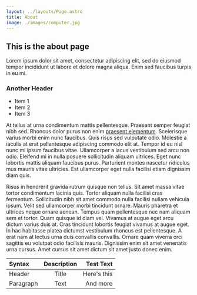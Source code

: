 ```yaml
---
layout: ../layouts/Page.astro
title: About
image: ./images/computer.jpg
---
```


## This is the about page

Lorem ipsum dolor sit amet, consectetur adipiscing elit, sed do eiusmod tempor incididunt ut labore et dolore magna aliqua. Enim sed faucibus turpis in eu mi. 

### Another Header
- Item 1
- Item 2
- Item 3
  
At tellus at urna condimentum mattis pellentesque. Praesent semper feugiat nibh sed. Rhoncus dolor purus non enim [praesent elementum](https://www.google.com/). Scelerisque varius morbi enim nunc faucibus. Quis risus sed vulputate odio. Molestie a iaculis at erat pellentesque adipiscing commodo elit at. Tempor id eu nisl nunc mi ipsum faucibus vitae. Ullamcorper a lacus vestibulum sed arcu non odio. Eleifend mi in nulla posuere sollicitudin aliquam ultrices. Eget nunc lobortis mattis aliquam faucibus purus. Parturient montes nascetur ridiculus mus mauris vitae ultricies. Est ullamcorper eget nulla facilisi etiam dignissim diam quis.

Risus in hendrerit gravida rutrum quisque non tellus. Sit amet massa vitae tortor condimentum lacinia quis. Tortor aliquam nulla facilisi cras fermentum. Sollicitudin nibh sit amet commodo nulla facilisi nullam vehicula ipsum. Velit sed ullamcorper morbi tincidunt ornare. Mauris pharetra et ultrices neque ornare aenean. Tempus quam pellentesque nec nam aliquam sem et tortor. Quam quisque id diam vel. Vivamus at augue eget arcu dictum varius duis at. Cras tincidunt lobortis feugiat vivamus at augue eget. In hac habitasse platea dictumst vestibulum rhoncus est pellentesque. A erat nam at lectus urna duis convallis convallis. Ornare quam viverra orci sagittis eu volutpat odio facilisis mauris. Dignissim enim sit amet venenatis urna cursus. Amet cursus sit amet dictum sit amet justo donec enim.

| Syntax    | Description |   Test Text |
| :-------- | :---------: | ----------: |
| Header    |    Title    | Here's this |
| Paragraph |    Text     |    And more |


<FruitList client:load />